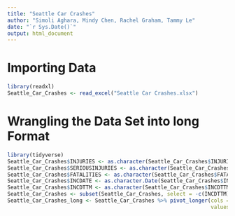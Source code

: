 ```yaml
---
title: "Seattle Car Crashes"
author: "Simoli Aghara, Mindy Chen, Rachel Graham, Tammy Le"
date: "`r Sys.Date()`"
output: html_document
---
```


# Importing Data
```r
library(readxl)
Seattle_Car_Crashes <- read_excel("Seattle Car Crashes.xlsx")
```

# Wrangling the Data Set into long Format
```r
library(tidyverse)
Seattle_Car_Crashes$INJURIES <- as.character(Seattle_Car_Crashes$INJURIES)
Seattle_Car_Crashes$SERIOUSINJURIES <- as.character(Seattle_Car_Crashes$SERIOUSINJURIES)
Seattle_Car_Crashes$FATALITIES <- as.character(Seattle_Car_Crashes$FATALITIES)
Seattle_Car_Crashes$INCDATE <- as.character.Date(Seattle_Car_Crashes$INCDATE)
Seattle_Car_Crashes$INCDTTM <- as.character(Seattle_Car_Crashes$INCDTTM)
Seattle_Car_Crashes <- subset(Seattle_Car_Crashes, select = -c(INCDTTM))
Seattle_Car_Crashes_long <- Seattle_Car_Crashes %>% pivot_longer(cols = everything(), 
                                                                 values_drop_na = TRUE)
```


